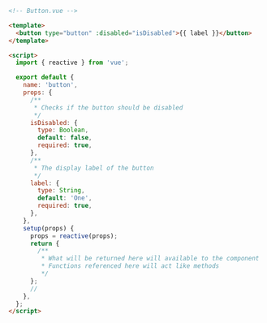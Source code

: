 ```html
<!-- Button.vue -->

<template>
  <button type="button" :disabled="isDisabled">{{ label }}</button>
</template>

<script>
  import { reactive } from 'vue';

  export default {
    name: 'button',
    props: {
      /**
       * Checks if the button should be disabled
       */
      isDisabled: {
        type: Boolean,
        default: false,
        required: true,
      },
      /**
       * The display label of the button
       */
      label: {
        type: String,
        default: 'One',
        required: true,
      },
    },
    setup(props) {
      props = reactive(props);
      return {
        /**
         * What will be returned here will available to the component
         * Functions referenced here will act like methods
         */
      };
      //
    },
  };
</script>
```
